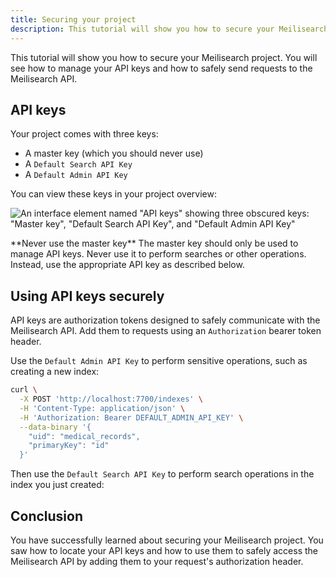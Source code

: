 ```yaml
---
title: Securing your project
description: This tutorial will show you how to secure your Meilisearch project.
---
```



This tutorial will show you how to secure your Meilisearch project. You will see how to manage your API keys and how to safely send requests to the Meilisearch API.

## API keys

Your project comes with three keys:
- A master key (which you should never use)
- A `Default Search API Key`
- A `Default Admin API Key`

You can view these keys in your project overview:

![An interface element named "API keys" showing three obscured keys: "Master key", "Default Search API Key", and "Default Admin API Key"](https://raw.githubusercontent.com/meilisearch/documentation/cloud-master-api-keys/assets/images/security/01-master-api-keys.png)

<Warning>
**Never use the master key** The master key should only be used to manage API keys. Never use it to perform searches or other operations. Instead, use the appropriate API key as described below.
</Warning>

## Using API keys securely

API keys are authorization tokens designed to safely communicate with the Meilisearch API. Add them to requests using an `Authorization` bearer token header.

Use the `Default Admin API Key` to perform sensitive operations, such as creating a new index:

<CreateIndexAdminKey />

```bash cURL
curl \
  -X POST 'http://localhost:7700/indexes' \
  -H 'Content-Type: application/json' \
  -H 'Authorization: Bearer DEFAULT_ADMIN_API_KEY' \
  --data-binary '{
    "uid": "medical_records",
    "primaryKey": "id"
  }'
  ```

Then use the `Default Search API Key` to perform search operations in the index you just created:

<CodeSamples id="basic_security_tutorial_search_1" />

## Conclusion

You have successfully learned about securing your Meilisearch project. You saw how to locate your API keys and how to use them to safely access the Meilisearch API by adding them to your request's authorization header.
